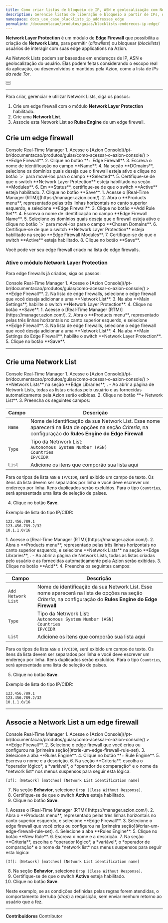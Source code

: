 ```yaml
---
title: Como criar listas de bloqueio de IP, ASN e geolocalização com Network Lists
description: Gerencie listas de liberação e bloqueio a partir de IPs, ASNs e geolocalizações dos usuários com Network Layer Protection e Network Lists.
namespace: docs_use_case_blacklists_ip_addresses_edge
permalink: /documentacao/produtos/guias/blocklists-enderecos-ip-edge/
---
```



**Network Layer Protection** é um módulo de **Edge Firewall** que possibilita a criação de **Network Lists**, para permitir (*allowlists*) ou bloquear (*blocklists*) usuários de interagir com suas edge applications na Azion.

As Network Lists podem ser baseadas em endereços de IP, ASN e geolocalização do usuário. Elas podem feitas considerando o escopo real da aplicação, ou desenvolvidos e mantidos pela Azion, como a lista de *IPs da rede Tor*.

<Button href="/pt-br/documentacao/produtos/secure/edge-firewall/network-layer-protection/network-lists/" text="saiba mais sobre Network Lists" variant="secondary"></Button>
<br/>
<Button href="/pt-br/documentacao/produtos/secure/edge-firewall/network-layer-protection/" text="saiba mais sobre o Network Layer Protection" variant="secondary"></Button>

---

Para criar, gerenciar e utilizar Network Lists, siga os passos:

1. Crie um edge firewall com o módulo **Network Layer Protection** habilitado.
2. Crie uma **Network List**.
3. Associe esta Network List ao **Rulse Engine** de um edge firewall.

## Crie um edge firewall

<Tabs client:visible>
    <Fragment slot="tab.console">Console</Fragment>
    <Fragment slot="tab.rtm">Real-Time Manager</Fragment>

<Fragment slot="panel.console">
1. Acesse o [Azion Console](/pt-br/documentacao/produtos/guias/como-acessar-o-azion-console/) > **Edge Firewall**.
2. Clique no botão **+ Edge Firewall**.
3. Escreva o nome de identificação no campo **Name**.
4. Na seção **DOmains**, selecione os domínios quais deseja que o firewall esteja ativo e clique no botão `>` para movê-los para o campo **Selected**.
5. Certifique-se de que o switch **Network Layer Protection** esteja habilitado na seção **Modules**.
6. Em **Status**, certifique-se de que o switch **Active** esteja habilitado.
7. Clique no botão **Save**.
</Fragment>

<Fragment slot="panel.rtm">
1. Acesse o [Real-Time Manager (RTM)](https://manager.azion.com/).
2. Abra o **Products menu**, representado pelas três linhas horizontais no canto superior esquerdo, e selecione **Edge Firewall**.
3. Clique no botão **Add Rule Set**.
4. Escreva o nome de identificação no campo **Edge Firewall Name**.
5. Selecione os domínios quais deseja que o firewall esteja ativo e clique no botão `>` para movê-los para o campo **Chosen Domains**.
6. Certifique-se de que o switch **Network Layer Protection** esteja habilitado na seção **Edge Firewall Modules**.
7. Certifique-se de que o switch **Active** esteja habilitado.
8. Clique no botão **Save**.

</Fragment>

</Tabs>

Você pode ver seu edge firewall criado na lista de edge firewalls.

### Ative o módulo Network Layer Protection

Para edge firewalls já criados, siga os passos:

<Tabs client:visible>
    <Fragment slot="tab.console">Console</Fragment>
    <Fragment slot="tab.rtm">Real-Time Manager</Fragment>

<Fragment slot="panel.console">
1. Acesse o [Azion Console](/pt-br/documentacao/produtos/guias/como-acessar-o-azion-console/) > **Edge Firewall**.
2. Na lista de edge firewalls, selecione o edge firewall que você deseja adicionar a uma **Network List**.
3. Na aba **Main Settings**, habilite o switch **Network Layer Protection**.
4. Clique no botão **Save**.
</Fragment>

<Fragment slot="panel.rtm">
1. Acesse o [Real-Time Manager (RTM)](https://manager.azion.com/).
2. Abra o **Products menu**, representado pelas três linhas horizontais no canto superior esquerdo, e selecione **Edge Firewall**.
3. Na lista de edge firewalls, selecione o edge firewall que você deseja adicionar a uma **Network List**.
4. Na aba **Main Settings do Edge Firewall**, habilite o switch **Network Layer Protection**.
5. Clique no botão **Save**.
</Fragment>

</Tabs>

---

## Crie uma Network List

<Tabs client:visible>
    <Fragment slot="tab.console">Console</Fragment>
    <Fragment slot="tab.rtm">Real-Time Manager</Fragment>

<Fragment slot="panel.console">
1. Acesse o [Azion Console](/pt-br/documentacao/produtos/guias/como-acessar-o-azion-console/) > **Network Lists** na seção **Edge Libraries**, .
- Ao abrir a página de Network Lists, todas as listas criadas pelo usuário e as fornecidas automaticamente pela Azion serão exibidas.
2. Clique no botão **+ Network List**.
3. Preencha os seguintes campos:

| Campo | Descrição |
|--------------------|----------------------------------------------------------------------------------------------------------------------------------------------------------------------------|
| `Name` | Nome de identificação da sua Network List. Esse nome aparecerá na lista de opções na seção *Criteria*, na configuração do **Rules Engine do Edge Firewall** |
| `Type` | Tipo da Netrwork List: <br />  `Autonomous System Number (ASN)` <br /> `Countries` <br />  `IP/CIDR` |
| `List` | Adicione os itens que comporão sua lista aqui |

Para os tipos de lista `ASN` e `IP/CIDR`, será exibido um campo de texto. Os itens da lista devem ser separados por linha e você deve escrever um endereço por linha. Itens duplicados serão excluídos.
Para o tipo `Countries`, será apresentada uma lista de seleção de países.

4. Clique no botão **Save**.

Exemplo de lista do tipo IP/CIDR:

```
123.456.789.1
123.456.789.2/32
10.1.1.0/16
```
</Fragment>

<Fragment slot="panel.rtm">
1. Acesse o [Real-Time Manager (RTM)](https://manager.azion.com/).
2. Abra o **Products menu**, representado pelas três linhas horizontais no canto superior esquerdo, e selecione **Network Lists** na seção **Edge Libraries**, .
- Ao abrir a página de Network Lists, todas as listas criadas pelo usuário e as fornecidas automaticamente pela Azion serão exibidas.
3. Clique no botão **Add**.
4. Preencha os seguintes campos:

| Campo | Descrição |
|--------------------|----------------------------------------------------------------------------------------------------------------------------------------------------------------------------|
| `Add Network List` | Nome de identificação da sua Network List. Esse nome aparecerá na lista de opções na seção *Criteria*, na configuração do **Rules Engine do Edge Firewall** |
| `Type` | Tipo da Netrwork List: <br />  `Autonomous System Number (ASN)` <br /> `Countries` <br />  `IP/CIDR` |
| `List` | Adicione os itens que comporão sua lista aqui |

Para os tipos de lista `ASN` e `IP/CIDR`, será exibido um campo de texto. Os itens da lista devem ser separados por linha e você deve escrever um endereço por linha. Itens duplicados serão excluídos.
Para o tipo `Countries`, será apresentada uma lista de seleção de países.

5. Clique no botão **Save**.

Exemplo de lista do tipo IP/CIDR:

```
123.456.789.1
123.456.789.2/32
10.1.1.0/16
```
</Fragment>

</Tabs>

---

## Associe a Network List a um edge firewall

<Tabs client:visible>
    <Fragment slot="tab.console">Console</Fragment>
    <Fragment slot="tab.rtm">Real-Time Manager</Fragment>

<Fragment slot="panel.console">
1. Acesse o [Azion Console](/pt-br/documentacao/produtos/guias/como-acessar-o-azion-console/) > **Edge Firewall**.
2. Selecione o edge firewall que você criou ou configurou na [primeira seção](#crie-um-edge-firewall-rule-set).
3. Selecione a aba **Rules Engine**.
4. Clique no botão **+ Rule Engine**.
5. Escreva o nome e a descrição.
6. Na seção **Criteria**, escolha o *operador lógico*, a *variável*, o *operador de comparação* e o nome da *network list* nos menus suspensos para seguir esta lógica:

```
[If]: [Network] [matches] [Network List identification name]
```

7. Na seção **Behavior**, selecione `Drop (Close Without Response)`.
8. Certifique-se de que o switch **Active** esteja habilitado.
9. Clique no botão **Save**.
</Fragment>

<Fragment slot="panel.rtm">
1. Acesse o [Real-Time Manager (RTM)](https://manager.azion.com/).
2. Abra o **Products menu**, representado pelas três linhas horizontais no canto superior esquerdo, e selecione **Edge Firewall**.
3. Selecione o edge firewall que você criou ou configurou na [primeira seção](#criar-um-edge-firewall-rule-set).
4. Selecione a aba **Rules Engine**.
5. Clique no botão **New Rule**.
6. Escreva o nome e a descrição.
7. Na seção **Criteria**, escolha o *operador lógico*, a *variável*, o *operador de comparação* e o nome da *network list* nos menus suspensos para seguir esta lógica:

```
[If]: [Network] [matches] [Network List identification name]
```

8. Na seção **Behavior**, selecione `Drop (Close Without Response)`.
9. Certifique-se de que o switch **Active** esteja habilitado.
10. Clique no botão **Save**.
</Fragment>

</Tabs>

Neste exemplo, se as condições definidas pelas regras forem atendidas, o comportamento derruba (*drop*) a requisição, sem enviar nenhum retorno ao usuário que a fez.

---


**Contribuidores** <ContributorList>Contributor</ContributorList>

